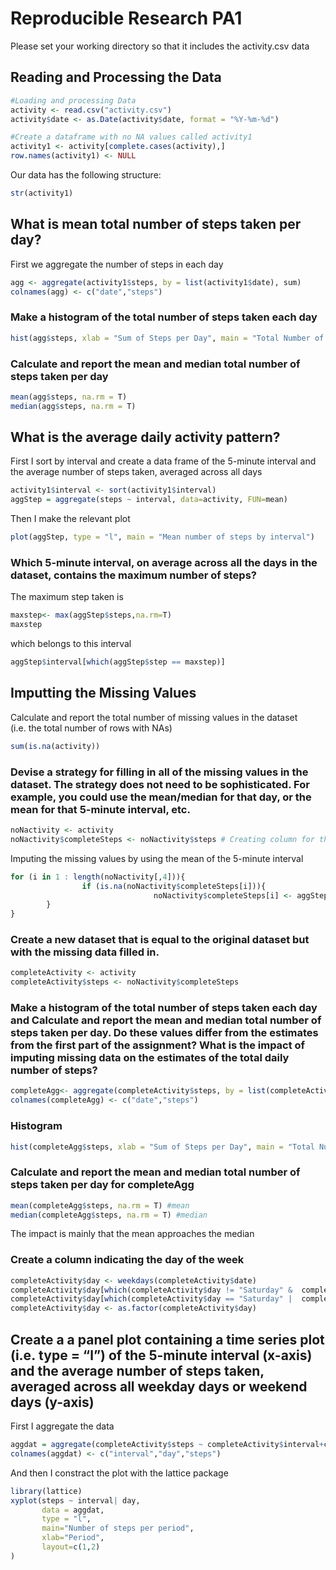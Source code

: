 Reproducible Research PA1
=========================

Please set your working directory so that it includes the activity.csv data

## Reading and Processing the Data
```r
#Loading and processing Data
activity <- read.csv("activity.csv")
activity$date <- as.Date(activity$date, format = "%Y-%m-%d")

#Create a dataframe with no NA values called activity1
activity1 <- activity[complete.cases(activity),]
row.names(activity1) <- NULL 
```

Our data has the following structure:
```r
str(activity1)
```

## What is mean total number of steps taken per day?

First we aggregate the number of steps in each day
```r
agg <- aggregate(activity1$steps, by = list(activity1$date), sum)
colnames(agg) <- c("date","steps")
```

### Make a histogram of the total number of steps taken each day
```r
hist(agg$steps, xlab = "Sum of Steps per Day", main = "Total Number of Steps taken each Day", col = "red")
```

### Calculate and report the mean and median total number of steps taken per day
```r
mean(agg$steps, na.rm = T) 
median(agg$steps, na.rm = T) 
```

## What is the average daily activity pattern?

First I sort by interval and create a data frame of the 5-minute interval  and the average number of steps taken, averaged across all days

```r
activity1$interval <- sort(activity1$interval)
aggStep = aggregate(steps ~ interval, data=activity, FUN=mean)
```

Then I make the relevant plot
```r
plot(aggStep, type = "l", main = "Mean number of steps by interval")
```

### Which 5-minute interval, on average across all the days in the dataset, contains the maximum number of steps?
The maximum step taken is
```r
maxstep<- max(aggStep$steps,na.rm=T) 
maxstep
```
which belongs to this interval
```r
aggStep$interval[which(aggStep$step == maxstep)] 
```

## Imputting the Missing Values

Calculate and report the total number of missing values in the dataset (i.e. the total number of rows with NAs)
```r
sum(is.na(activity))
```
### Devise a strategy for filling in all of the missing values in the dataset. The strategy does not need to be sophisticated. For example, you could use the mean/median for that day, or the mean for that 5-minute interval, etc.

```r
noNactivity <- activity
noNactivity$completeSteps <- noNactivity$steps # Creating column for the imputed values
```

Imputing the missing values by using the mean of the 5-minute interval
```r
for (i in 1 : length(noNactivity[,4])){   
                if (is.na(noNactivity$completeSteps[i])){
                                noNactivity$completeSteps[i] <- aggStep$Steps[which(aggStep$Interval == noNactivity$interval[i])]                                               
        }
}
```

### Create a new dataset that is equal to the original dataset but with the missing data filled in.
```r
completeActivity <- activity
completeActivity$steps <- noNactivity$completeSteps
```

### Make a histogram of the total number of steps taken each day and Calculate and report the mean and median total number of steps taken per day. Do these values differ from the estimates from the first part of the assignment? What is the impact of imputing missing data on the estimates of the total daily number of steps?

```r
completeAgg<- aggregate(completeActivity$steps, by = list(completeActivity$date), sum)
colnames(completeAgg) <- c("date","steps")
```
### Histogram
```r
hist(completeAgg$steps, xlab = "Sum of Steps per Day", main = "Total Number of Steps taken each Day", col = "green")
```

### Calculate and report the mean and median total number of steps taken per day for completeAgg
```r
mean(completeAgg$steps, na.rm = T) #mean
median(completeAgg$steps, na.rm = T) #median
```

The impact is mainly that the mean approaches the median

### Create a column indicating the day of the week

```r
completeActivity$day <- weekdays(completeActivity$date)
completeActivity$day[which(completeActivity$day != "Saturday" &  completeActivity$day != "Sunday")] <- "Weekday" 
completeActivity$day[which(completeActivity$day == "Saturday" |  completeActivity$day == "Sunday")] <- "Weekend" 
completeActivity$day <- as.factor(completeActivity$day)

```

## Create a a panel plot containing a time series plot (i.e. type = "l") of the 5-minute interval (x-axis) and the average number of steps taken, averaged across all weekday days or weekend days (y-axis)

First I aggregate the data

```r
aggdat = aggregate(completeActivity$steps ~ completeActivity$interval+completeActivity$day, data=completeActivity, FUN=mean)
colnames(aggdat) <- c("interval","day","steps")
```

And then I constract the plot with the lattice package

```r
library(lattice)
xyplot(steps ~ interval| day, 
       data = aggdat,
       type = "l",
       main="Number of steps per period",
       xlab="Period", 
       layout=c(1,2)
)
```




